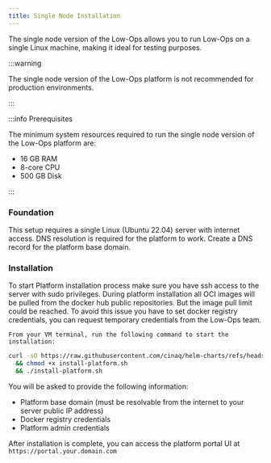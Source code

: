```yaml
---
title: Single Node Installation
---
```


The single node version of the Low-Ops allows you to run Low-Ops on a single Linux machine, making it ideal for testing
purposes.

:::warning

The single node version of the Low-Ops platform is not recommended for production environments.

:::

:::info Prerequisites

The minimum system resources required to run the single node version of the Low-Ops platform are:

- 16 GB RAM
- 8-core CPU
- 500 GB Disk

:::

### Foundation

This setup requires a single Linux (Ubuntu 22.04) server with internet access. DNS resolution is required for the
platform to work. Create a DNS record for the platform base domain.

### Installation

To start Platform installation process make sure you have ssh access to the server with sudo privileges. During platform
installation all OCI images will be pulled from the docker hub public repositories. But the image pull limit could be
reached. To avoid this issue you have to set docker registry credentials, you can request temporary credentials from the
Low-Ops team.

`From your VM terminal, run the following command to start the installation:`

```bash
curl -sO https://raw.githubusercontent.com/cinaq/helm-charts/refs/heads/main/charts/lowops-platform/scripts/install-platform.sh
  && chmod +x install-platform.sh
  && ./install-platform.sh

```

You will be asked to provide the following information:

- Platform base domain (must be resolvable from the internet to your server public IP address)
- Docker registry credentials
- Platform admin credentials

After installation is complete, you can access the platform portal UI at `https://portal.your.domain.com`
